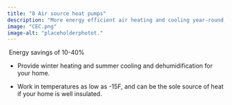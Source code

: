 ```yaml
---
title: "8 Air source heat pumps"
description: "More energy efficient air heating and cooling year-round, saving costs on long-term energy bills and reducing fossil fuel usage"
image: "CEC.png"
image-alt: "placeholderphotot."
---
```


 Energy savings of 10-40%

-   Provide winter heating and summer cooling and dehumidification for your home.

-   Work in temperatures as low as -15F, and can be the sole source of heat if your home is well insulated.

